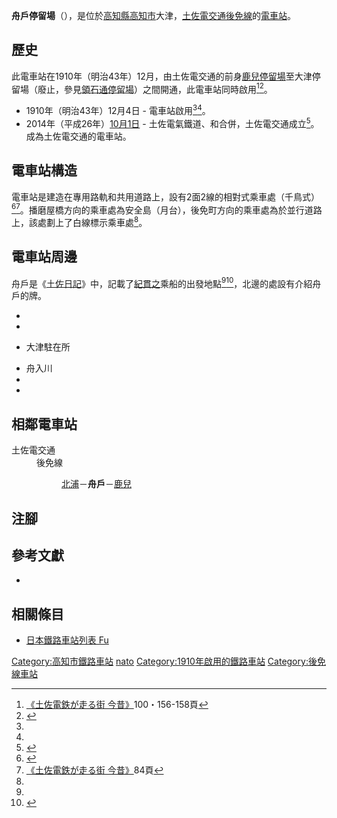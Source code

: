 {{Infobox station
|公司色 = #3399cc
|站名 = 舟戶
|圖片 = Tosaden_KitauraDentei.JPG
|圖片說明 = 電車站全景
|日文原名 = 舟戸
|平假名 = ふなと
|羅馬拼音 = Funato
|副站名 = 
|所在地 = {{JPN}}[[高知縣|高知縣]][[高知市|高知市]]大津
|座標 = {{coord|33|34|13.25|N|133|35|58.25|E|type:railwaystation_region:JP-24|display=inline,title}}
|車站構造 = [[地面車站|地面車站]]
|月台配置 = 2面2線
|啟用年月日 = 1910年（明治43年）12月4日
|廢站年月日 = 
|乘客人數 = 
|上下車人次 = 
|統計年度 = 
|轉車 = 
|全寬備註 = 
|adjacent = {{Adjacent stations|system=土佐電交通|line=後免線|left=北浦|right=鹿兒|note-left=0.5km|note-mid=距離[[後免町站|後免町]]5.0km|note-right=0.4km}}
}}
'''舟戶停留場'''（{{jpn|j=舟戸停留場|hg=ふなとていりゅうじょう|rm=Kitaura teiryūjō|f=y}}），是位於[[高知縣|高知縣]][[高知市|高知市]]大津，[[土佐電交通|土佐電交通]][[後免線|後免線]]的[[電車站|電車站]]。

== 歷史 ==
此電車站在1910年（明治43年）12月，由土佐電交通的前身{{Translink|ja|土佐電気鉄道|土佐電氣鐵道}}[[鹿兒停留場|鹿兒停留場]]至大津停留場（廢止，參見[[領石通停留場|領石通停留場]]）之間開通，此電車站同時啟用<ref name=konjaku2>[[#konjaku|《土佐電鉄が走る街 今昔》]]100・156-158頁</ref><ref name=chizu60>{{Cite book|author=[[今尾惠介|今尾惠介]]（監修） |title={{Translink|ja|日本鉄道旅行地図帳|日本鐵道旅行地圖帳}} |publisher=[[新潮社|新潮社]] |volume=11 中国四国 |year=2009 |isbn=978-4-10-790029-6 |page=61|language=ja}}</ref>。

* 1910年（明治43年）12月4日 - {{Translink|ja|土佐電気鉄道|土佐電氣鐵道}}電車站啟用<ref name=konjaku2/><ref name=chizu60/>。
* 2014年（平成26年）[[10月1日|10月1日]] - 土佐電氣鐵道、{{Translink|ja|高知県交通|高知縣交通}}和{{Translink|ja|土佐電ドリームサービス|土佐電Dream Service}}合併，土佐電交通成立<ref>{{Cite news |title=とさでん交通：「再出発」 「便利な市民の足に」高知で設立式 新デザインの車両披露 |newspaper=[[毎日新聞|毎日新聞]] |date=2014-10-02 |author=上野宏人 |publisher=毎日新聞社|language=ja}}</ref>。成為土佐電交通的電車站。

== 電車站構造 ==
電車站是建造在專用路軌和共用道路上，設有2面2線的相對式乘車處（千鳥式）<ref name=line>{{Cite book|author=川島令三 |authorlink=川島令三 |title=四国・九州ライン 全線・全駅・全配線 |year=2013 |publisher=[[講談社|講談社]] |series=【図説】 日本の鉄道 |isbn=978-4-06-295161-6 |volume=第2巻 四国西部エリア |pages=34・91頁|language=ja}}</ref><ref name=konjaku>[[#konjaku|《土佐電鉄が走る街 今昔》]]84頁</ref>。播磨屋橋方向的乘車處為安全島（月台），後免町方向的乘車處為於並行道路上，該處劃上了白線標示乘車處<ref name=line/>。

== 電車站周邊 ==
舟戶是《[[土佐日記|土佐日記]]》中，記載了[[紀貫之|紀貫之]]乘船的出發地點<ref name=konjaku/><ref>{{Cite book|title=路面電車はゆく 高知 |year=1998 |publisher={{Translink|ja|高知新聞社}} |isbn=4-87503-268-4 |page=84|language=ja}}</ref>，北邊的{{Translink|ja|国道195号|國道195號}}處設有介紹舟戶的牌。

* {{Translink|ja|高知中央高等学校|高知中央高等學校}}
* {{Translink|ja|高知市立大津小学校|高知市立大津小學}}
* {{Translink|ja|高知東警察署|高知東警署}}大津駐在所
* 舟入川
* {{Translink|ja|高知県道248号栗山大津線|高知縣道248號栗山大津線}}
* {{Translink|ja|高知県教育センター|高知縣教育中心}}

== 相鄰電車站 ==
; 土佐電交通
: 後免線
:: [[北浦停留場|北浦]]－'''舟戶'''－[[鹿兒停留場|鹿兒]]
== 注腳 ==
{{Reflist}}
== 參考文獻 ==
* {{Cite book|author=土佐電鉄の電車とまちを愛する会 |title=土佐電鉄が走る街 今昔 |year=2006 |publisher=[[JTB出版|JTB出版]] |series=JTB Can Books |isbn=4-533-06411-6|language=ja |ref=konjaku}}
== 相關條目 ==
{{Commonscat|Funato Station (Kochi)}}
* [[日本鐵路車站列表_Fu|日本鐵路車站列表 Fu]]
{{後免線}}
{{DEFAULTSORT:Funato}}
[[Category:高知市鐵路車站|Category:高知市鐵路車站]]
[[Category:日本鐵路車站_Fu|nato]]
[[Category:1910年啟用的鐵路車站|Category:1910年啟用的鐵路車站]]
[[Category:後免線車站|Category:後免線車站]]